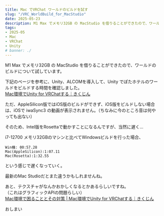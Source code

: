 ```yaml
---
title: Mac でVRChat ワールドのビルドを試す
slug: "/VRC_WorldBuild_for_MacStudio"
date: 2025-05-23
description: M1 Max でメモリ32GB の MacStudio を借りることができたので、ワールドのビルドについて試しています。
tags:
- 2025-05
- Mac
- VRChat
- Unity
# banner: ./
---
```

M1 Max でメモリ32GB の MacStudio を借りることができたので、ワールドのビルドについて試しています。

下記のページを参考に、Unity、ALCOMを導入して、Unity でぽたホテルのワールドをビルドする時間を確認しました。\
[Mac環境でUnity for VRChatする｜きくじん](https://note.com/kikjin/n/nc6b72d74056d?sub_rt=share_pw)

ただ、AppleSilicon版ではiOS版のビルドができず、iOS版をビルドしない場合は、iOSで iwaSync3 の動画が表示されません。（ちなみに今のところ音は何やっても出ない）

そのため、Intel版をRosettaで動かすことになるんですが、当然に遅く…

i7-12700 メモリ32GBのマシンと比べてWindowsビルドを行った場合、

```text
Win機: 00:57.28
Mac(AppleSilicon):1:07.11
Mac(Rosetta):1:32.55
```

という感じで遅くなっていく。

最新のMac Studioだとまた違うかもしれませんね。

あと、テクスチャがなんかおかしくなるとかあるらしいですね。\
（これはグラフィックAPIの問題らしい）\
[Mac環境で困ることとその対策 | Mac環境でUnity for VRChatする｜きくじん](https://note.com/kikjin/n/nc6b72d74056d#07bf948d-5698-4d4c-b836-1ed5c09f2c1d)

おしまい